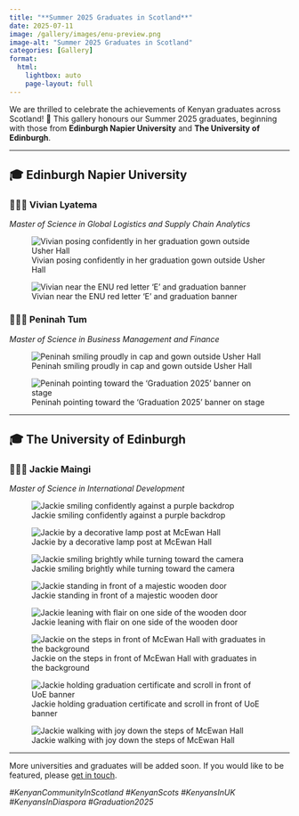 ```yaml
---
title: "**Summer 2025 Graduates in Scotland**"
date: 2025-07-11
image: /gallery/images/enu-preview.png
image-alt: "Summer 2025 Graduates in Scotland"
categories: [Gallery]
format:
  html:
    lightbox: auto
    page-layout: full
---
```


We are thrilled to celebrate the achievements of Kenyan graduates across Scotland! 🎉 This gallery honours our Summer 2025 graduates, beginning with those from **Edinburgh Napier University** and **The University of Edinburgh**.

---

## 🎓 Edinburgh Napier University

### 👩🏾‍🎓 Vivian Lyatema  
*Master of Science in Global Logistics and Supply Chain Analytics*

::: {layout-ncol=2}

![Vivian posing confidently in her graduation gown outside Usher Hall](/gallery/images/vivian-lyatema-1.jpeg){group="vivian" description="Vivian celebrates her MSc graduation at Edinburgh Napier University with confidence and style."}

![Vivian near the ENU red letter 'E' and graduation banner](/gallery/images/vivian-lyatema-2.jpeg){group="vivian" description="Vivian marks the occasion next to the vibrant 'E' at the graduation venue."}

:::

### 👩🏾‍🎓 Peninah Tum
*Master of Science in Business Management and Finance*

::: {layout-ncol=2}

![Peninah smiling proudly in cap and gown outside Usher Hall](/gallery/images/peninah-tum-1.jpg){group="peninah" description="Peninah Tum radiates pride and accomplishment after her graduation ceremony."}

![Peninah pointing toward the 'Graduation 2025' banner on stage](/gallery/images/peninah-tum-2.jpg){group="peninah" description="Peninah celebrates her milestone moment inside the graduation hall under the 'Graduation 2025' sign."}

:::

---

## 🎓 The University of Edinburgh

### 👩🏾‍🎓 Jackie Maingi
*Master of Science in International Development*

::: {layout-ncol=2}

![Jackie smiling confidently against a purple backdrop](/gallery/images/jackie-maingi-1.jpeg){group="jackie" description="Jackie shines in her graduation gown, radiating joy against a vibrant purple background."}

![Jackie by a decorative lamp post at McEwan Hall](/gallery/images/jackie-maingi-2.jpeg){group="jackie" description="Posing gracefully by an ornate lamp post, Jackie celebrates her milestone in style."}

![Jackie smiling brightly while turning toward the camera](/gallery/images/jackie-maingi-3.jpeg){group="jackie" description="A beaming Jackie glances back with pride outside McEwan Hall."}

![Jackie standing in front of a majestic wooden door](/gallery/images/jackie-maingi-4.jpeg){group="jackie" description="Jackie stands tall before the grand doors, ready for the next chapter."}

![Jackie leaning with flair on one side of the wooden door](/gallery/images/jackie-maingi-5.jpeg){group="jackie" description="Stylish and confident, Jackie strikes a celebratory pose."}

![Jackie on the steps in front of McEwan Hall with graduates in the background](/gallery/images/jackie-maingi-6.jpeg){group="jackie" description="Amid the buzz of graduation, Jackie takes center stage."}

![Jackie holding graduation certificate and scroll in front of UoE banner](/gallery/images/jackie-maingi-7.jpeg){group="jackie" description="Victory pose! Jackie celebrates in front of The University of Edinburgh Class of 2025 banner."}

![Jackie walking with joy down the steps of McEwan Hall](/gallery/images/jackie-maingi-8.jpeg){group="jackie" description="With a joyful step, Jackie completes her walk as a graduate of the Class of 2025."}

:::

---

More universities and graduates will be added soon. If you would like to be featured, please [get in touch](/contact.qmd).

*#KenyanCommunityInScotland #KenyanScots #KenyansInUK #KenyansInDiaspora #Graduation2025*